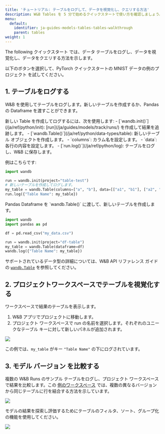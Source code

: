---
title: 'チュートリアル: テーブルをログして、データを視覚化し、クエリする方法'
description: W&B Tables を 5 分で始めるクイックスタートで使い方を確認しましょう。
menu:
  default:
    identifier: ja-guides-models-tables-tables-walkthrough
    parent: tables
weight: 1
---

The following クイックスタート では、データ テーブルをログし、データを視覚化し、データをクエリする方法を示します。

以下のボタンを選択して、PyTorch クイックスタートの MNIST データの例のプロジェクト を試してください。

## 1. テーブルをログする
W&B を使用してテーブルをログします。新しいテーブルを作成するか、Pandas の Dataframe を渡すことができます。

<Tabs>
<Tab title="テーブルを作成する">
新しい Table を作成してログするには、次を使用します:
- [`wandb.init()`](/ja/ref/python/init): [run](/ja/guides/models/track/runs/) を作成して結果を追跡します。
- [`wandb.Table()`](/ja/ref/python/data-types/table): 新しいテーブル オブジェクトを作成します。
  - `columns`: カラム名を設定します。
  - `data`: 各行の内容を設定します。
- [`run.log()`](/ja/ref/python/log): テーブルをログし、W&B に保存します。

例はこちらです:
```python
import wandb

run = wandb.init(project="table-test")
# 新しいテーブルを作成してログします。
my_table = wandb.Table(columns=["a", "b"], data=[["a1", "b1"], ["a2", "b2"]])
run.log({"Table Name": my_table})
```
</Tab>
<Tab title="Pandas Dataframe">
Pandas Dataframe を `wandb.Table()` に渡して、新しいテーブルを作成します。

```python
import wandb
import pandas as pd

df = pd.read_csv("my_data.csv")

run = wandb.init(project="df-table")
my_table = wandb.Table(dataframe=df)
wandb.log({"Table Name": my_table})
```

サポートされているデータ型の詳細については、W&B API リファレンス ガイドの [`wandb.Table`](/ja/ref/python/data-types/table) を参照してください。
</Tab>
</Tabs>

## 2. プロジェクトワークスペースでテーブルを視覚化する

ワークスペースで結果のテーブルを表示します。

1. W&B アプリでプロジェクトに移動します。
2. プロジェクト ワークスペースで run の名前を選択します。それぞれのユニークなテーブル キーに対して新しいパネルが追加されます。

<Frame>
    <img src="/images/data_vis/wandb_demo_logged_sample_table.png"  />
</Frame>

この例では、`my_table` がキー `"Table Name"` の下にログされています。

## 3. モデル バージョン を比較する

複数の W&B Runs のサンプル テーブルをログし、プロジェクト ワークスペースで結果を比較します。この [例のワークスペース](https://wandb.ai/carey/table-test?workspace=user-carey) では、複数の異なるバージョンから同じテーブルに行を結合する方法を示しています。

<Frame>
    <img src="/images/data_vis/wandb_demo_toggle_on_and_off_cross_run_comparisons_in_tables.gif"  />
</Frame>

モデルの結果を探索し評価するためにテーブルのフィルタ、ソート、グループ化の機能を使用してください。

<Frame>
    <img src="/images/data_vis/wandb_demo_filter_on_a_table.png"  />
</Frame>